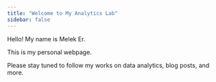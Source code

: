 ```yaml
---
title: "Welcome to My Analytics Lab"
sidebar: false 
---
```


Hello! My name is Melek Er.

This is my personal webpage.

Please stay tuned to follow my works on data analytics, blog posts, and more.


